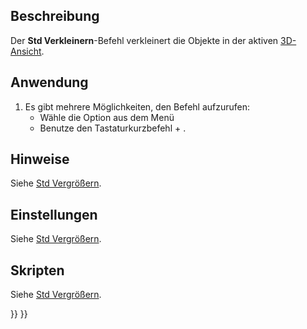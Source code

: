 <languages/>

{{Docnav/de
|[[Std_ViewZoomIn/de|Vergrößern]]
|[[Std_ViewBoxZoom/de|Zoomen mit Rechteck]]
|[[Std_View_Menu/de|Std Ansichtsmenü]]
|IconL=Std_ViewZoomIn.svg
|IconR=Std_ViewBoxZoom.svg
|IconC=Freecad.svg
}}

{{GuiCommand/de
|Icon=Zoom-out.svg
|Name/de=Std ViewZoomOut
|MenuLocation=Ansicht → Zoom‏‎ → Verkleinern
|Workbenches=Alle
|Shortcut={{KEY|Strg}} + {{KEY|-}}
|SeeAlso=[[Std_ViewZoomIn/de|Vergrößern]], [[Std_ViewBoxZoom/de|Zoomen mit Rechteck]]
}}

<span id="Description"></span>
==Beschreibung==

Der '''Std Verkleinern'''-Befehl verkleinert die Objekte in der aktiven [[3D_view|3D-Ansicht]].

<span id="Usage"></span>
==Anwendung==

# Es gibt mehrere Möglichkeiten, den Befehl aufzurufen:
#* Wähle die Option {{MenuCommand|Ansicht → Zoom‏‎ → [[Image:Std_ViewZoomOut.svg|16px]] Verkleinern}} aus dem Menü
#* Benutze den Tastaturkurzbefehl {{KEY|Strg}} + {{KEY|-}}.

<span id="Notes"></span>
==Hinweise==

Siehe [[Std_ViewZoomIn/de#Hinweise|Std Vergrößern]].

<span id="Preferences"></span>
==Einstellungen==

Siehe [[Std_ViewZoomIn/de#Einstellungen|Std Vergrößern]].

<span id="Scripting"></span>
==Skripten==

Siehe [[Std_ViewZoomIn/de#Skripten|Std Vergrößern]].


{{Docnav/de
|[[Std_ViewZoomIn/de|Vergrößern]]
|[[Std_ViewBoxZoom/de|Zoomen mit Rechteck]]
|[[Std_View_Menu/de|Std Ansichtsmenü]]
|IconL=Std_ViewZoomIn.svg
|IconR=Std_ViewBoxZoom.svg
|IconC=Freecad.svg
}}

{{Std_Base_navi{{#translation:}}}}
{{Userdocnavi{{#translation:}}}}